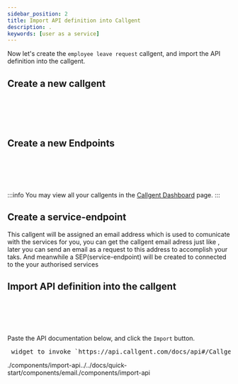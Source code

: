 ```yaml
---
sidebar_position: 2
title: Import API definition into Callgent
description: .
keywords: [user as a service]
---
```



Now let's create the `employee leave request` callgent, and import the API definition into the callgent.

## Create a new callgent

<pre> 
<App>
    <CreateCallgent />
</App>
</pre>

## Create a new Endpoints

<pre> 
<App>
    <CreateEndpoints />
</App>
</pre>

:::info
You may view all your callgents in the [Callgent Dashboard](https://app.callgent.com/dashboard) page.
:::


## Create a service-endpoint
This callgent will be assigned an email address which is used to comunicate with the services for you, you can get the callgent email adress just like <App><Email /></App>,
later you can send an email as a request to this address to accomplish your taks. And meanwhile a SEP(service-endpoint) will be created to connected to the your authorised services 

## Import API definition into the callgent

<pre> 
<App>
    <ImportApi />
</App>
</pre>

Paste the API documentation below, and click the `Import` button.

<pre>
 widget to invoke `https://api.callgent.com/docs/api#/CallgentFunctions/CallgentFunctionsController_importBatch`
</pre>
./components/import-api../../docs/quick-start/components/email./components/import-api
